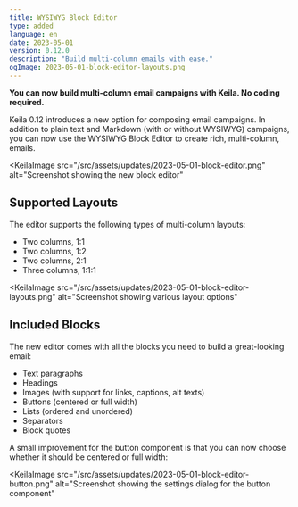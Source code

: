 ```yaml
---
title: WYSIWYG Block Editor
type: added
language: en
date: 2023-05-01
version: 0.12.0
description: "Build multi-column emails with ease."
ogImage: 2023-05-01-block-editor-layouts.png
---
```


**You can now build multi-column email campaigns with Keila. No coding required.**

Keila 0.12 introduces a new option for composing email campaigns. In addition to
plain text and Markdown (with or without WYSIWYG) campaigns, you can now use
the WYSIWYG Block Editor to create rich, multi-column, emails.

<KeilaImage
  src="/src/assets/updates/2023-05-01-block-editor.png"
  alt="Screenshot showing the new block editor"
></KeilaImage>

## Supported Layouts

The editor supports the following types of multi-column layouts:

- Two columns, 1:1
- Two columns, 1:2
- Two columns, 2:1
- Three columns, 1:1:1

<KeilaImage
  src="/src/assets/updates/2023-05-01-block-editor-layouts.png"
  alt="Screenshot showing various layout options"
></KeilaImage>

## Included Blocks

The new editor comes with all the blocks you need to build a great-looking email:

- Text paragraphs
- Headings
- Images (with support for links, captions, alt texts)
- Buttons (centered or full width)
- Lists (ordered and unordered)
- Separators
- Block quotes

A small improvement for the button component is that you can now choose whether
it should be centered or full width:

<KeilaImage
  src="/src/assets/updates/2023-05-01-block-editor-button.png"
  alt="Screenshot showing the settings dialog for the button component"
></KeilaImage>
